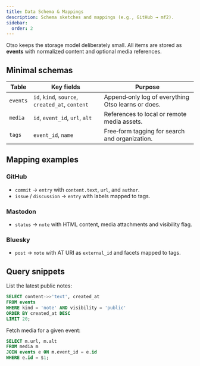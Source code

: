 ```yaml
---
title: Data Schema & Mappings
description: Schema sketches and mappings (e.g., GitHub → mf2).
sidebar:
  order: 2
---
```


Otso keeps the storage model deliberately small. All items are stored as **events** with normalized content and optional media references.

## Minimal schemas

| Table | Key fields | Purpose |
| ----- | ---------- | ------- |
| `events` | `id`, `kind`, `source`, `created_at`, `content` | Append‑only log of everything Otso learns or does. |
| `media` | `id`, `event_id`, `url`, `alt` | References to local or remote media assets. |
| `tags` | `event_id`, `name` | Free‑form tagging for search and organization. |

## Mapping examples

### GitHub

- `commit` → `entry` with `content.text`, `url`, and `author`.
- `issue` / `discussion` → `entry` with labels mapped to tags.

### Mastodon

- `status` → `note` with HTML content, media attachments and visibility flag.

### Bluesky

- `post` → `note` with AT URI as `external_id` and facets mapped to tags.

## Query snippets

List the latest public notes:

```sql
SELECT content->>'text', created_at
FROM events
WHERE kind = 'note' AND visibility = 'public'
ORDER BY created_at DESC
LIMIT 20;
```

Fetch media for a given event:

```sql
SELECT m.url, m.alt
FROM media m
JOIN events e ON m.event_id = e.id
WHERE e.id = $1;
```

